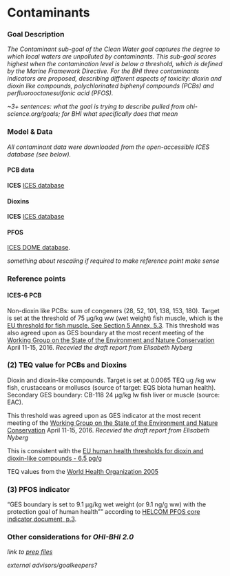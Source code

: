 
# Contaminants

### Goal Description

*The Contaminant sub-goal of the Clean Water goal captures the degree to which local waters are unpolluted by contaminants. This sub-goal scores highest when the contamination level is below a threshold, which is defined by the Marine Framework Directive. For the BHI three contaminants indicators are proposed, describing different aspects of toxicity: dioxin and dioxin like compounds, polychlorinated biphenyl compounds (PCBs) and perfluorooctanesulfonic acid (PFOS).*   


*~3+ sentences: what the goal is trying to describe pulled from ohi-science.org/goals; for BHI what specifically does that mean*

### Model & Data

*All contaminant data were downloaded from the open-accessible ICES database (see below). *

#### PCB data
**ICES**
[ICES database](http://dome.ices.dk/views/ContaminantsBiota.aspx)  

#### Dioxins
**ICES**
[ICES database](http://dome.ices.dk/views/ContaminantsBiota.aspx)  

#### PFOS
[ICES DOME database](http://dome.ices.dk/views/ContaminantsBiota.aspx).  


*something about rescaling if required to make reference point make sense*

### Reference points

#### ICES-6 PCB

Non-dioxin like PCBs: sum of congeners (28, 52, 101, 138, 153, 180). Target is set at the threshold of 75 μg/kg ww (wet weight) fish muscle, which is the [EU threshold for fish muscle. See Section 5 Annex, 5.3](http://eur-lex.europa.eu/LexUriServ/LexUriServ.do?uri=OJ:L:2011:320:0018:0023:EN:PDF). This threshold was also agreed upon as GES boundary at the most recent meeting of the [Working Group on the State of the Environment and Nature Conservation](http://helcom.fi/helcom-at-work/groups/state-and-conservation) April 11-15, 2016. *Recevied the draft report from Elisabeth Nyberg*  


### (2) TEQ value for PCBs and Dioxins

Dioxin and dioxin-like compounds. Target is set at 0.0065 TEQ ug /kg ww fish, crustaceans or molluscs (source of target: EQS biota human health). Secondary GES boundary: CB-118 24 μg/kg lw fish liver or muscle (source: EAC).  

This threshold was agreed upon as GES indicator at the most recent meeting of the [Working Group on the State of the Environment and Nature Conservation](http://helcom.fi/helcom-at-work/groups/state-and-conservation) April 11-15, 2016. *Recevied the draft report from Elisabeth Nyberg*  

This is consistent with the [EU human health thresholds for dioxin and dioxin-like compounds - 6.5 pg/g](http://eur-lex.europa.eu/LexUriServ/LexUriServ.do?uri=OJ:L:2011:320:0018:0023:EN:PDF)  

TEQ values from the [World Health Organization 2005](http://www.who.int/ipcs/assessment/tef_values.pdf)  

### (3) PFOS indicator

"GES boundary is set to 9.1 μg/kg wet weight (or 9.1 ng/g ww) with the protection goal of human health"" according to [HELCOM PFOS core indicator document, p.3](http://www.helcom.fi/Core%20Indicators/PFOS_HELCOM%20core%20indicator%202016_web%20version.pdf).  





### Other considerations for _OHI-BHI 2.0_

*link to [prep files](https://github.com/OHI-Science/bhi/blob/draft/baltic2015/prep/CW/contaminants/contaminants_prep.Rmd)*

*external advisors/goalkeepers?*
